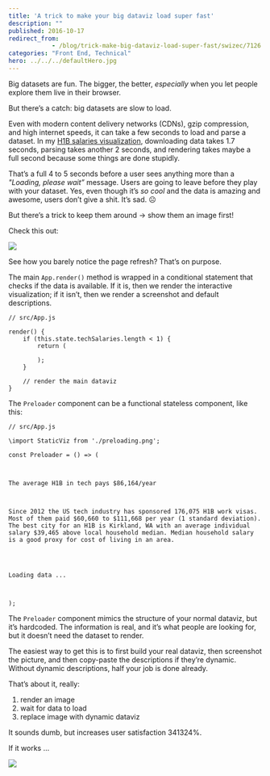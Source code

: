 ```yaml
---
title: 'A trick to make your big dataviz load super fast'
description: ""
published: 2016-10-17
redirect_from: 
            - /blog/trick-make-big-dataviz-load-super-fast/swizec/7126
categories: "Front End, Technical"
hero: ../../../defaultHero.jpg
---
```

Big datasets are fun. The bigger, the better, _especially_ when you let people explore them live in their browser.



But there’s a catch: big datasets are slow to load.



Even with modern content delivery networks (CDNs), gzip compression, and high internet speeds, it can take a few seconds to load and parse a dataset. In my [H1B salaries visualization](https://swizec.github.io/h1b-software-salaries/), downloading data takes 1.7 seconds, parsing takes another 2 seconds, and rendering takes maybe a full second because some things are done stupidly.



That’s a full 4 to 5 seconds before a user sees anything more than a _"Loading, please wait”_ message. Users are going to leave before they play with your dataset. Yes, even though it’s _so cool_ and the data is amazing and awesome, users don’t give a shit. It’s sad. ☹️



But there’s a trick to keep them around → show them an image first!



Check this out:



![](./img/my70wtC.gif)



See how you barely notice the page refresh? That’s on purpose.



The main `App.render()` method is wrapped in a conditional statement that checks if the data is available. If it is, then we render the interactive visualization; if it isn’t, then we render a screenshot and default descriptions.



```
// src/App.js

render() {
    if (this.state.techSalaries.length < 1) {
        return (
            
        );
    }
    
    // render the main dataviz
}
```



The `Preloader` component can be a functional stateless component, like this:



```
// src/App.js

\import StaticViz from './preloading.png';

const Preloader = () => (
    

        
The average H1B in tech pays $86,164/year

        

Since 2012 the US tech industry has sponsored 176,075 H1B work visas. Most of them paid $60,660 to $111,668 per year (1 standard deviation). The best city for an H1B is Kirkland, WA with an average individual salary $39,465 above local household median. Median household salary is a good proxy for cost of living in an area.


        
        
Loading data ...

    

);
```



The `Preloader` component mimics the structure of your normal dataviz, but it’s hardcoded. The information is real, and it’s what people are looking for, but it doesn’t need the dataset to render.



The easiest way to get this is to first build your real dataviz, then screenshot the picture, and then copy-paste the descriptions if they’re dynamic. Without dynamic descriptions, half your job is done already.



That’s about it, really:



1. render an image
2. wait for data to load
3. replace image with dynamic dataviz



It sounds dumb, but increases user satisfaction 341324%.



If it works …



![](./img/media-jPAdK8Nfzzwt2-giphy.gif)